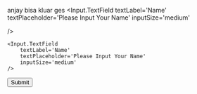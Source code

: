 
anjay bisa kluar ges
<Input.TextField
    textLabel='Name'
    textPlaceholder='Please Input Your Name'
    inputSize='medium'
    
/>

```
<Input.TextField
    textLabel='Name'
    textPlaceholder='Please Input Your Name'
    inputSize='medium'
/>
```
<button>
    Submit
</button>


    
        
